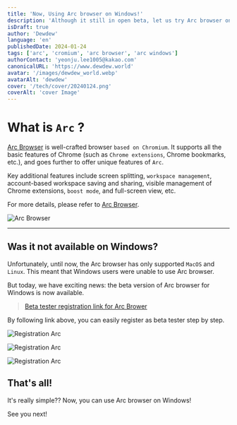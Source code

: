 ```yaml
---
title: 'Now, Using Arc browser on Windows!'
description: 'Although it still in open beta, let us try Arc browser on Windows. this is very pretty and has excellent features based on Chromium!'
isDraft: true
author: 'Dewdew'
language: 'en'
publishedDate: 2024-01-24
tags: ['arc', 'cromium', 'arc browser', 'arc windows']
authorContact: 'yeonju.lee1005@kakao.com'
canonicalURL: 'https://www.dewdew.world'
avatar: '/images/dewdew_world.webp'
avatarAlt: 'dewdew'
cover: '/tech/cover/20240124.png'
coverAlt: 'cover Image'
---
```


# What is `Arc` ?

[Arc Browser](https://arc.net/) is well-crafted browser `based on Chromium`.
It supports all the basic features of Chrome (such as `Chrome extensions`, Chrome bookmarks, etc.), and goes further to offer unique features of `Arc`.

Key additional features include screen splitting, `workspace management`, account-based workspace saving and sharing, visible management of Chrome extensions, `boost mode`, and full-screen view, etc.

For more details, please refer to [Arc Browser](https://arc.net/).

![Arc Browser](/tech/images/20240124-1.png)

---

## Was it not available on Windows?

Unfortunately, until now, the Arc browser has only supported `MacOS` and `Linux`.
This meant that Windows users were unable to use Arc browser.

But today, we have exciting news: the beta version of Arc browser for Windows is now available.

> [Beta tester registration link for Arc Brower](https://browserco.typeform.com/to/mCUIbqPQ?typeform-source=www.isarconwindowsyet.com)

By following link above, you can easily register as beta tester step by step.

![Registration Arc](/tech/images/20240124-2.png)

![Registration Arc](/tech/images/20240124-3.png)

![Registration Arc](/tech/images/20240124-4.png)

## That's all!

It's really simple??
Now, you can use Arc browser on Windows!

See you next!
